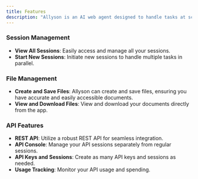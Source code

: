 ```yaml
---
title: Features
description: "Allyson is an AI web agent designed to handle tasks at scale in the background."
---
```


### Session Management
- **View All Sessions**: Easily access and manage all your sessions.
- **Start New Sessions**: Initiate new sessions to handle multiple tasks in parallel.

### File Management
- **Create and Save Files**: Allyson can create and save files, ensuring you have accurate and easily accessible documents.
- **View and Download Files**: View and download your documents directly from the app.

### API Features
- **REST API**: Utilize a robust REST API for seamless integration.
- **API Console**: Manage your API sessions separately from regular sessions.
- **API Keys and Sessions**: Create as many API keys and sessions as needed.
- **Usage Tracking**: Monitor your API usage and spending.
